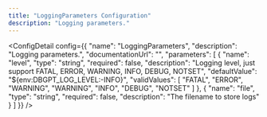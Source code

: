 ```yaml
---
title: "LoggingParameters Configuration"
description: "Logging parameters."
---
```



<ConfigDetail config={{
  "name": "LoggingParameters",
  "description": "Logging parameters.",
  "documentationUrl": "",
  "parameters": [
    {
      "name": "level",
      "type": "string",
      "required": false,
      "description": "Logging level, just support FATAL, ERROR, WARNING, INFO, DEBUG, NOTSET",
      "defaultValue": "${env:DBGPT_LOG_LEVEL:-INFO}",
      "validValues": [
        "FATAL",
        "ERROR",
        "WARNING",
        "WARNING",
        "INFO",
        "DEBUG",
        "NOTSET"
      ]
    },
    {
      "name": "file",
      "type": "string",
      "required": false,
      "description": "The filename to store logs"
    }
  ]
}} />

